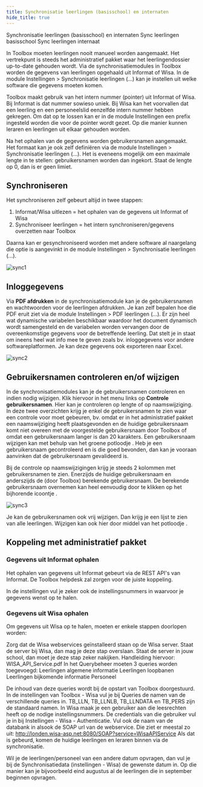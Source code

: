 ```yaml
---
title: Synchronisatie leerlingen (basisschool) en internaten
hide_title: true
---
```

<ImageTitle img="leerlingen.png">Synchronisatie leerlingen (basisschool) en internaten</ImageTitle>
<ImageTitle img="basisschool.png">Sync leerlingen basisschool</ImageTitle>
<ImageTitle img="internaat.png">Sync leerlingen internaat</ImageTitle>

In Toolbox moeten leerlingen nooit manueel worden aangemaakt. Het vertrekpunt is steeds het administratief pakket waar het leerlingendossier up-to-date gehouden wordt. Via de synchronisatiemodules in Toolbox worden de gegevens van leerlingen opgehaald uit Informat of Wisa. In de module Instellingen > Synchronisatie leerlingen (...) kan je instellen uit welke software die gegevens moeten komen.

Toolbox maakt gebruik van het intern nummer (pointer) uit Informat of Wisa. Bij Informat is dat nummer sowieso uniek. Bij Wisa kan het voorvallen dat een leerling en een personeelslid eenzelfde intern nummer hebben gekregen. Om dat op te lossen kan er in de module Instellingen een prefix ingesteld worden die voor de pointer wordt gezet. Op die manier kunnen leraren en leerlingen uit elkaar gehouden worden.

Na het ophalen van de gegevens worden gebruikersnamen aangemaakt. Het formaat kan je ook zelf definiëren via de module Instellingen > Synchronisatie leerlingen (...). Het is eveneens mogelijk om een maximale lengte in te stellen: gebruikersnamen worden dan ingekort. Staat de lengte op 0, dan is er geen limiet.

## Synchroniseren

Het synchroniseren zelf gebeurt altijd in twee stappen: 

1. Informat/Wisa uitlezen = het ophalen van de gegevens uit Informat of Wisa
2. Synchroniseer leerlingen = het intern synchroniseren/gegevens overzetten naar Toolbox

Daarna kan er gesynchroniseerd worden met andere software al naargelang die optie is aangevinkt in de module Instellingen > Synchronisatie leerlingen (...).

![sync1](./sync1.png)

## Inloggegevens

Via **PDF afdrukken** in de synchronisatiemodule kan je de gebruikersnamen en wachtwoorden voor de leerlingen afdrukken. Je kan zelf bepalen hoe die PDF eruit ziet via de module Instellingen > PDF leerlingen (...). Er zijn heel wat dynamische variabelen beschikbaar waardoor het document dynamisch wordt samengesteld en de variabelen worden vervangen door de overeenkomstige gegevens voor de betreffende leerling. Dat stelt je in staat om ineens heel wat info mee te geven zoals bv. inloggegevens voor andere softwareplatformen. Je kan deze gegevens ook exporteren naar Excel. 

![sync2](./sync2.png)

## Gebruikersnamen controleren en/of wijzigen
In de synchronisatiemodules kan je de gebruikersnamen controleren en indien nodig wijzigen. Klik hiervoor in het menu links op **Controle gebruikersnamen**. Hier kan je controleren op lengte of op naamswijziging. In deze twee overzichten krijg je enkel de gebruikersnamen te zien waar een controle voor moet gebeuren, bv. omdat er in het administratief pakket een naamswijziging heeft plaatsgevonden en de huidige gebruikersnaam komt niet overeen met de voorgestelde gebruikersnaam door Toolbox of omdat een gebruikersnaam langer is dan 20 karakters. Een gebruikersnaam wijzigen kan met behulp van het groene potloodje <LegacyAction img="edit.png"/>. Heb je een gebruikersnaam gecontroleerd en is die goed bevonden, dan kan je vooraan aanvinken dat de gebruikersnaam gevalideerd is. 

Bij de controle op naamswijzigingen krijg je steeds 2 kolommen met gebruikersnamen te zien. Enerzijds de huidige gebruikersnaam en anderszijds de (door Toolbox) berekende gebruikersnaam. De berekende gebruikersnaam overnemen kan heel eenvoudig door te klikken op het bijhorende icoontje <LegacyAction img="config.png"/>.

![sync3](./sync3.png)

Je kan de gebruikersnamen ook vrij wijzigen. Dan krijg je een lijst te zien van alle leerlingen. Wijzigen kan ook hier door middel van het potloodje <LegacyAction img="edit.png"/>.

## Koppeling met administratief pakket 
### Gegevens uit Informat ophalen
Het ophalen van gegevens uit Informat gebeurt via de REST API's van Informat. De Toolbox helpdesk zal zorgen voor de juiste koppeling.

In de instellingen vul je zeker ook de instellingsnummers in waarvoor je gegevens wenst op te halen.

### Gegevens uit Wisa ophalen

Om gegevens uit Wisa op te halen, moeten er enkele stappen doorlopen worden:

Zorg dat de Wisa webservices geïnstalleerd staan op de Wisa server. Staat de server bij Wisa, dan mag je deze stap overslaan. Staat de server in jouw school, dan moet je deze stap zeker nakijken.
Handleiding hiervoor: WISA_API_Service.pdf
In het Querybeheer moeten 3 queries worden toegevoegd:
Leerlingen algemene informatie
Leerlingen loopbanen
Leerlingen bijkomende informatie
Personeel

De inhoud van deze queries wordt bij de opstart van Toolbox doorgestuurd.
In de instellingen van Toolbox - Wisa vul je bij Queries de namen van de verschillende queries in. TB_LLN, TB_LLNLB, TB_LLNDATA en TB_PERS zijn de standaard namen.
In Wisa maak je een gebruiker aan die leesrechten heeft op de nodige instellingsnummers. De credentials van die gebruiker vul je in bij Instellingen - Wisa - Authenticatie.
Vul ook de naam van de databank in alsook de SOAP url van de webservice. Die ziet er meestal zo uit: http://londen.wisa-asp.net:8080/SOAP?service=WisaAPIService
Als dat is gebeurd, komen de huidige leerlingen en leraren binnen via de synchronisatie.

Wil je de leerlingen/personeel van een andere datum opvragen, dan vul je bij de Synchronisatiedata (instellingen - Wisa) de gewenste datum in. Op die manier kan je bijvoorbeeld eind augustus al de leerlingen die in september beginnen opvragen.

